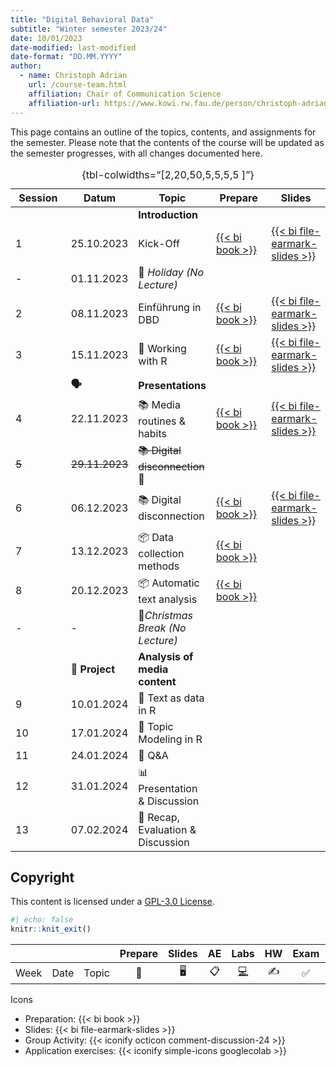 ```yaml
---
title: "Digital Behavioral Data"
subtitle: "Winter semester 2023/24"
date: 10/01/2023
date-modified: last-modified
date-format: "DD.MM.YYYY"
author: 
  - name: Christoph Adrian 
    url: /course-team.html
    affiliation: Chair of Communication Science
    affiliation-url: https://www.kowi.rw.fau.de/person/christoph-adrian/
---
```


::: callout-note
This page contains an outline of the topics, contents, and assignments for the semester. Please note that the contents of the course will be updated as the semester progresses, with all changes documented here.
:::

<!-- FIXME Add column with link to exercises / group activities -->

| Session | Datum          | Topic                             | Prepare                                                                            | Slides                                                                                                        |
|---------------|---------------|---------------|---------------|---------------|
|         |                | **Introduction**                  |                                                                                    |                                                                                                               |
| 1       | 25.10.2023     | Kick-Off                          | [{{< bi book >}}](/sessions/session-01.html "Session 01"){aria-label="Session 01"} | [{{< bi file-earmark-slides >}}](/slides/slides-01.html "Slides: Session 01"){aria-label="Slides Session 01"} |
| \-      | 01.11.2023     | 🎃 *Holiday (No Lecture)*         |                                                                                    |                                                                                                               |
| 2       | 08.11.2023     | Einführung in DBD                 | [{{< bi book >}}](/sessions/session-02.html "Session 02"){aria-label="Session 02"} | [{{< bi file-earmark-slides >}}](/slides/slides-02.html "Slides: Session 02"){aria-label="Slides Session 02"} |
| 3       | 15.11.2023     | 🔨 Working with R                 | [{{< bi book >}}](/sessions/session-03.html "Session 03"){aria-label="Session 03"} | [{{< bi file-earmark-slides >}}](/slides/slides-03.html "Slides: Session 03"){aria-label="Slides Session 03"} |
|         | **🗣️**         | **Presentations**                 |                                                                                    |                                                                                                               |
| 4       | 22.11.2023     | 📚 Media routines & habits        | [{{< bi book >}}](/sessions/session-04.html "Session 04"){aria-label="Session 04"} | [{{< bi file-earmark-slides >}}](/slides/slides-04.html "Slides: Session 04"){aria-label="Slides Session 04"} |
| ~~5~~   | ~~29.11.2023~~     | ~~📚 Digital disconnection~~ 🤒   |                                                                                    |                                                                                                               |
| 6       | 06.12.2023     | 📚 Digital disconnection          | [{{< bi book >}}](/sessions/session-06.html "Session 05"){aria-label="Session 06"} | [{{< bi file-earmark-slides >}}](/slides/slides-06.html "Slides: Session 06"){aria-label="Slides Session 06"} |
| 7       | 13.12.2023     | 📦 Data collection methods        | [{{< bi book >}}](/sessions/session-07.html "Session 06"){aria-label="Session 07"} |                                                                                                               |
| 8       | 20.12.2023     | 📦 Automatic text analysis        | [{{< bi book >}}](/sessions/session-08.html "Session 07"){aria-label="Session 08"} |                                                                                                               |
| \-      | \-             | 🎄*Christmas Break (No Lecture)*  |                                                                                    |                                                                                                               |
|         | 📂 **Project** | **Analysis of media content**     |                                                                                    |                                                                                                               |
| 9       | 10.01.2024     | 🔨 Text as data in R              |                                                                                    |                                                                                                               |
| 10      | 17.01.2024     | 🔨 Topic Modeling in R            |                                                                                    |                                                                                                               |
| 11      | 24.01.2024     | 🔨 Q&A                            |                                                                                    |                                                                                                               |
| 12      | 31.01.2024     | 📊 Presentation & Discussion      |                                                                                    |                                                                                                               |
| 13      | 07.02.2024     | 🏁 Recap, Evaluation & Discussion |                                                                                    |                                                                                                               |

: {tbl-colwidths="\[2,20,50,5,5,5,5 \]"}

## Copyright

This content is licensed under a [GPL-3.0 License](https://www.gnu.org/licenses/gpl-3.0.en.html).

```r
#| echo: false
knitr::knit_exit()
```

|      |      |       | Prepare | Slides | AE  |                                                    Labs                                                    | HW  | Exam | Project |
|--------|--------|--------|:------:|:------:|:------:|:------:|:------:|:------:|:------:|
| Week | Date | Topic |   📖    |   🖥️   | 📋  | [💻](https://sakai.duke.edu/samigo-app/servlet/Login?id=6fa7ebf3-01af-42a6-91ba-3e813d3901221641094171786) | ✍️  |  ✅  |   📂    |

Icons

-   Preparation: {{< bi book >}}
-   Slides: {{< bi file-earmark-slides >}}
-   Group Activity: {{< iconify octicon comment-discussion-24 >}}
-   Application exercises: {{< iconify simple-icons googlecolab >}}